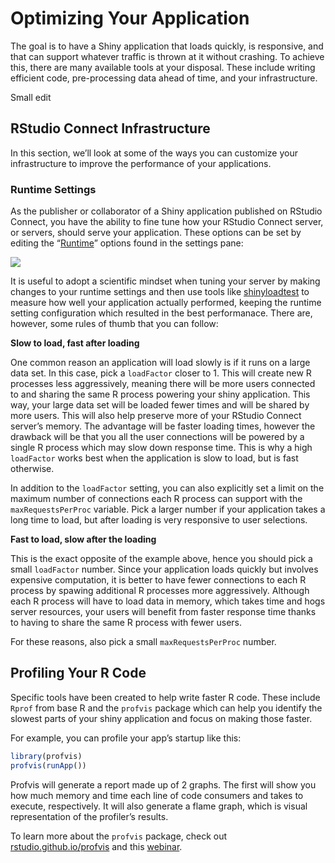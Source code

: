 # Optimizing Your Application 

The goal is to have a Shiny application that loads quickly, is responsive, and that can support whatever traffic is thrown at it without crashing. To achieve this, there are many available tools at your disposal. These include writing efficient code, pre-processing data ahead of time, and your infrastructure.

Small edit

## RStudio Connect Infrastructure 

In this section, we'll look at some of the ways you can customize your infrastructure to improve the performance of your applications. 

### Runtime Settings

As the publisher or collaborator of a Shiny application published on RStudio Connect, you have the ability to fine tune how your RStudio Connect server, or servers, should serve your application. These options can be set by editing the "[Runtime](https://docs.rstudio.com/connect/user/settings-panel.html#content-runtime)" options found in the settings pane:

![](screenshots/Runtime_settings.png)

It is useful to adopt a scientific mindset when tuning your server by making changes to your runtime settings and then use tools like [shinyloadtest](https://github.com/sol-eng/plumber-model) to measure how well your application actually performed, keeping the runtime setting configuration which resulted in the best performanace. There are, however, some rules of thumb that you can follow:

**Slow to load, fast after loading**

One common reason an application will load slowly is if it runs on a large data set. In this case, pick a `loadFactor` closer to 1. This will create new R processes less aggressively, meaning there will be more users connected to and sharing the same R process powering your shiny application. This way, your large data set will be loaded fewer times and will be shared by more users. This will also help preserve more of your RStudio Connect server's memory. The advantage will be faster loading times, however the drawback will be that you all the user connections will be powered by a single R process which may slow down response time. This is why a high `loadFactor` works best when the application is slow to load, but is fast otherwise.

In addition to the `loadFactor` setting, you can also explicitly set a limit on the maximum number of connections each R process can support with the `maxRequestsPerProc` variable. Pick a larger number if your application takes a long time to load, but after loading is very responsive to user selections.


**Fast to load, slow after the loading** 

This is the exact opposite of the example above, hence you should pick a small `loadFactor` number. Since your application loads quickly but involves expensive computation, it is better to have fewer connections to each R process by spawing additional R processes more aggressively. Although each R process will have to load data in memory, which takes time and hogs server resources, your users will benefit from faster response time thanks to having to share the same R process with fewer users. 

For these reasons, also pick a small `maxRequestsPerProc` number.

## Profiling Your R Code 

Specific tools have been created to help write faster R code. These include `Rprof` from base R and the `profvis` package which can help you identify the slowest parts of your shiny application and focus on making those faster.

For example, you can profile your app's startup like this:

```r
library(profvis)
profvis(runApp())
```

Profvis will generate a report made up of 2 graphs. The first will show you how much memory and time each line of code consumers and takes to execute, respectively. It will also generate a flame graph, which is visual representation of the profiler's results.

To learn more about the `profvis` package, check out [rstudio.github.io/profvis](https://rstudio.github.io/profvis/) and this [webinar](https://www.rstudio.com/resources/webinars/profvis-profiling-tools-for-faster-r-code/). 


